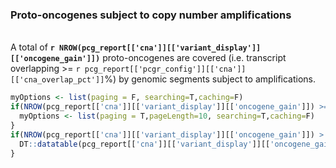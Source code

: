 ### Proto-oncogenes subject to copy number amplifications
<br>
A total of __`r NROW(pcg_report[['cna']][['variant_display']][['oncogene_gain']])`__ proto-oncogenes are covered (i.e. transcript overlapping  >= `r pcg_report[['pcgr_config']][['cna']][['cna_overlap_pct']]`%) by genomic segments subject to amplifications.

```r

myOptions <- list(paging = F, searching=T,caching=F)
if(NROW(pcg_report[['cna']][['variant_display']][['oncogene_gain']]) >= 10){
  myOptions <- list(paging = T,pageLength=10, searching=T,caching=F)
}
if(NROW(pcg_report[['cna']][['variant_display']][['oncogene_gain']]) > 0){
  DT::datatable(pcg_report[['cna']][['variant_display']][['oncogene_gain']], options = myOptions, escape=F, extensions = "Responsive")
}
```

<br><br>
